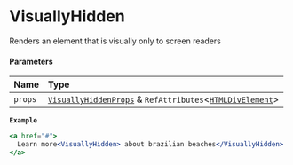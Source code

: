 # VisuallyHidden

Renders an element that is visually only to screen readers

#### Parameters

| Name    | Type                                                                                                                                                             |
| :------ | :--------------------------------------------------------------------------------------------------------------------------------------------------------------- |
| `props` | [`VisuallyHiddenProps`](/components/visually-hidden/props.md) & `RefAttributes`\<[`HTMLDivElement`](https://developer.mozilla.org/docs/Web/API/HTMLDivElement)\> |

**`Example`**

```jsx copy showLineNumbers
<a href="#">
  Learn more<VisuallyHidden> about brazilian beaches</VisuallyHidden>
</a>
```
